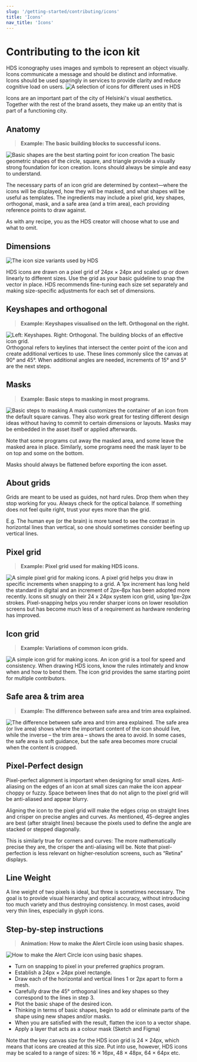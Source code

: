 ```yaml
---
slug: '/getting-started/contributing/icons'
title: 'Icons'
nav_title: 'Icons'
---
```



# Contributing to the icon kit

<LeadParagraph>
    HDS iconography uses images and symbols to represent an object visually. Icons communicate a message and should be distinct and informative. Icons should be used sparingly in services to provide clarity and reduce cognitive load on users.
</LeadParagraph>

<Image src="/images/getting-started/contributing-icons/icontypes.jpg" alt="A selection of icons for different uses in HDS" style="max-width:600px;" viewable />

Icons are an important part of the city of Helsinki's visual aesthetics. Together with the rest of the brand assets, they make up an entity that is part of a functioning city.

## Anatomy
> **Example: The basic building blocks to successful icons.**
<Image src="/images/getting-started/contributing-icons/basicshapes.jpg" alt="Basic shapes are the best starting point for icon creation" style="max-width:600px;" viewable />
The basic geometric shapes of the circle, square, and triangle provide a visually strong foundation for icon creation. Icons should always be simple and easy to understand. 

The necessary parts of an icon grid are determined by context—where the icons will be displayed, how they will be masked, and what shapes will be useful as templates. The ingredients may include a pixel grid, key shapes, orthogonal, mask, and a safe area (and a trim area), each providing reference points to draw against. 

As with any recipe, you as the HDS creator will choose what to use and what to omit.

## Dimensions
<Image src="/images/getting-started/contributing-icons/dimensions.jpg" alt="The icon size variants used by HDS" style="max-width:600px;" viewable />

HDS icons are drawn on a pixel grid of 24px × 24px and scaled up or down linearly to different sizes. Use the grid as your basic guideline to snap the vector in place. HDS recommends fine-tuning each size set separately and making size-specific adjustments for each set of dimensions.

## Keyshapes and orthogonal
> **Example: Keyshapes visualised on the left. Orthogonal on the right.**
<Image src="/images/getting-started/contributing-icons/keyshapes_orthogonals.jpg" alt="Left: Keyshapes. Right: Orthogonal. The building blocks of an effective icon grid." style="max-width:600px;" viewable />
Orthogonal refers to keylines that intersect the center point of the icon and create additional vertices to use. These lines commonly slice the canvas at 90° and 45°. When additional angles are needed, increments of 15° and 5° are the next steps.

## Masks
> **Example: Basic steps to masking in most programs.**
<Image src="/images/getting-started/contributing-icons/masking.jpg" alt="Basic steps to masking" style="max-width:600px;" viewable />
A mask customizes the container of an icon from the default square canvas. They also work great for testing different design ideas without having to commit to certain dimensions or layouts. Masks may be embedded in the asset itself or applied afterwards. 

Note that some programs cut away the masked area, and some leave the masked area in place. Similarly, some programs need the mask layer to be on top and some on the bottom.

Masks should always be flattened before exporting the icon asset.

## About grids
Grids are meant to be used as guides, not hard rules. Drop them when they stop working for you. Always check for the optical balance. If something does not feel quite right, trust your eyes more than the grid. 

E.g. The human eye (or the brain) is more tuned to see the contrast in horizontal lines than vertical, so one should sometimes consider beefing up vertical lines.

## Pixel grid
> **Example: Pixel grid used for making HDS icons.**
<Image src="/images/getting-started/contributing-icons/pixelgrid.jpg" alt="A simple pixel grid for making icons." style="max-width:600px;" viewable />
A pixel grid helps you draw in specific increments when snapping to a grid. A 1px increment has long held the standard in digital and an increment of 2px–8px has been adopted more recently. Icons sit snugly on their 24 x 24px system icon grid, using 1px–2px strokes. Pixel-snapping helps you render sharper icons on lower resolution screens but has become much less of a requirement as hardware rendering has improved.

## Icon grid
> **Example: Variations of common icon grids.**
<Image src="/images/getting-started/contributing-icons/icongrid.jpg" alt="A simple icon grid for making icons." style="max-width:600px;" viewable />
An icon grid is a tool for speed and consistency. When drawing HDS icons, know the rules intimately and know when and how to bend them. The icon grid provides the same starting point for multiple contributors.

## Safe area & trim area
> **Example: The difference between safe area and trim area explained.**
<Image src="/images/getting-started/contributing-icons/safearea_trimarea.jpg" alt="The difference between safe area and trim area explained." style="max-width:600px;" viewable />
The safe area (or live area) shows where the important content of the icon should live, while the inverse – the trim area – shows the area to avoid. In some cases, the safe area is soft guidance, but the safe area becomes more crucial when the content is cropped.

## Pixel-Perfect design
Pixel-perfect alignment is important when designing for small sizes. Anti-aliasing on the edges of an icon at small sizes can make the icon appear choppy or fuzzy. Space between lines that do not align to the pixel grid will be anti-aliased and appear blurry. 

Aligning the icon to the pixel grid will make the edges crisp on straight lines and crisper on precise angles and curves.
As mentioned, 45-degree angles are best (after straight lines) because the pixels used to define the angle are stacked or stepped diagonally. 

This is similarly true for corners and curves: The more mathematically precise they are, the crisper the anti-aliasing will be. 
Note that pixel-perfection is less relevant on higher-resolution screens, such as “Retina” displays.

## Line Weight
A line weight of two pixels is ideal, but three is sometimes necessary. The goal is to provide visual hierarchy and optical accuracy, without introducing too much variety and thus destroying consistency. In most cases, avoid very thin lines, especially in glyph icons.

## Step-by-step instructions
> **Animation: How to make the Alert Circle icon using basic shapes.**
<Image src="/images/getting-started/contributing-icons/AlertCircle_Fill_cropped.gif" alt="How to make the Alert Circle icon using basic shapes." style="max-width:600px;" viewable />

- Turn on snapping to pixel in your preferred graphics program.
- Establish a 24px × 24px pixel rectangle. 
- Draw each of the horizontal and vertical lines 1 or 2px apart to form a mesh.
- Carefully draw the 45° orthogonal lines and key shapes so they correspond to the lines in step 3.
- Plot the basic shape of the desired icon.
- Thinking in terms of basic shapes, begin to add or eliminate parts of the shape using new shapes and/or masks.
- When you are satisfied with the result, flatten the icon to a vector shape.
- Apply a layer that acts as a colour mask (Sketch and Figma) 

Note that the key canvas size for the HDS icon grid is 24 × 24px, which means that icons are created at this size. Put into use, however, HDS icons may be scaled to a range of sizes: 16 × 16px, 48 × 48px, 64 × 64px etc.
